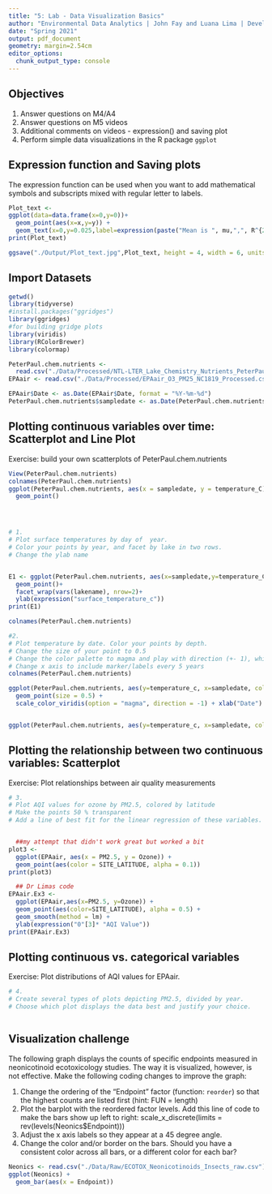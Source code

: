 ```yaml
---
title: "5: Lab - Data Visualization Basics"
author: "Environmental Data Analytics | John Fay and Luana Lima | Developed by Kateri Salk"
date: "Spring 2021"
output: pdf_document
geometry: margin=2.54cm
editor_options: 
  chunk_output_type: console
---
```


## Objectives
1. Answer questions on M4/A4
2. Answer questions on M5 videos
3. Additional comments on videos - expression() and saving plot
4. Perform simple data visualizations in the R package `ggplot`

## Expression function and Saving plots

The expression function can be used when you want to add mathematical symbols and subscripts mixed with regular letter to labels. 

```r
Plot_text <-
ggplot(data=data.frame(x=0,y=0))+
  geom_point(aes(x=x,y=y)) +
  geom_text(x=0,y=0.025,label=expression(paste("Mean is ", mu,",", R^{2},'=0.6')))
print(Plot_text)

ggsave("./Output/Plot_text.jpg",Plot_text, height = 4, width = 6, units = "in", dpi = 300)

```

## Import Datasets

```r
getwd()
library(tidyverse)
#install.packages("ggridges")
library(ggridges)
#for building gridge plots
library(viridis)
library(RColorBrewer)
library(colormap)

PeterPaul.chem.nutrients <- 
  read.csv("./Data/Processed/NTL-LTER_Lake_Chemistry_Nutrients_PeterPaul_Processed.csv", stringsAsFactors = TRUE)
EPAair <- read.csv("./Data/Processed/EPAair_O3_PM25_NC1819_Processed.csv", stringsAsFactors = TRUE)

EPAair$Date <- as.Date(EPAair$Date, format = "%Y-%m-%d")
PeterPaul.chem.nutrients$sampledate <- as.Date(PeterPaul.chem.nutrients$sampledate, format = "%Y-%m-%d")

```


## Plotting continuous variables over time: Scatterplot and Line Plot

Exercise: build your own scatterplots of PeterPaul.chem.nutrients

```r

View(PeterPaul.chem.nutrients)
colnames(PeterPaul.chem.nutrients)
ggplot(PeterPaul.chem.nutrients, aes(x = sampledate, y = temperature_C)) + 
  geom_point()




# 1. 
# Plot surface temperatures by day of  year. 
# Color your points by year, and facet by lake in two rows.
# Change the ylab name


E1 <- ggplot(PeterPaul.chem.nutrients, aes(x=sampledate,y=temperature_C,shape=as.factor(year4)))+
  geom_point()+
  facet_wrap(vars(lakename), nrow=2)+
  ylab(expression("surface_temperature_c"))
print(E1)

colnames(PeterPaul.chem.nutrients)

#2. 
# Plot temperature by date. Color your points by depth.
# Change the size of your point to 0.5
# Change the color palette to magma and play with direction (+- 1), which one makes more sense?
# Change x axis to include marker/labels every 5 years
colnames(PeterPaul.chem.nutrients)

ggplot(PeterPaul.chem.nutrients, aes(y=temperature_c, x=sampledate, color=depth))+
  geom_point(size = 0.5) +
  scale_color_viridis(option = "magma", direction = -1) + xlab("Date")


ggplot(PeterPaul.chem.nutrients, aes(y=temperature_c, x=sampledate, color=depth)) + scale_color_viridis(option = "magma", direction = -1)
```
## Plotting the relationship between two continuous variables: Scatterplot

Exercise: Plot relationships between air quality measurements

```r

# 3. 
# Plot AQI values for ozone by PM2.5, colored by latitude 
# Make the points 50 % transparent
# Add a line of best fit for the linear regression of these variables.


  ##my attempt that didn't work great but worked a bit
plot3 <-
  ggplot(EPAair, aes(x = PM2.5, y = Ozone)) +
  geom_point(aes(color = SITE_LATITUDE, alpha = 0.1))
print(plot3)

  ## Dr Limas code
EPAair.Ex3 <-
  ggplot(EPAair,aes(x=PM2.5, y=Ozone)) + 
  geom_point(aes(color=SITE_LATITUDE), alpha = 0.5) + 
  geom_smooth(method = lm) +
  ylab(expression("0"[3]* "AQI Value"))
print(EPAair.Ex3)

```

## Plotting continuous vs. categorical variables

Exercise: Plot distributions of AQI values for EPAair.

```r

# 4. 
# Create several types of plots depicting PM2.5, divided by year. 
# Choose which plot displays the data best and justify your choice. 



```


## Visualization challenge

The following graph displays the counts of specific endpoints measured in neonicotinoid ecotoxicology studies. The way it is visualized, however, is not effective. Make the following coding changes to improve the graph: 

1. Change the ordering of the "Endpoint" factor (function: `reorder`) so that the highest counts are listed first (hint: FUN = length)
2. Plot the barplot with the reordered factor levels. Add this line of code to make the bars show up left to right:   scale_x_discrete(limits = rev(levels(Neonics$Endpoint)))
3. Adjust the x axis labels so they appear at a 45 degree angle. 
4. Change the color and/or border on the bars. Should you have a consistent color across all bars, or a different color for each bar?
```r

Neonics <- read.csv("./Data/Raw/ECOTOX_Neonicotinoids_Insects_raw.csv")
ggplot(Neonics) +
  geom_bar(aes(x = Endpoint))



```
